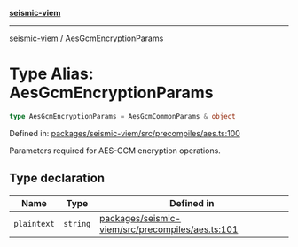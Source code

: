 [**seismic-viem**](/seismic-viem/README.mdx)

---

[seismic-viem](/seismic-viem/globals.mdx) / AesGcmEncryptionParams

# Type Alias: AesGcmEncryptionParams

```ts
type AesGcmEncryptionParams = AesGcmCommonParams & object
```

Defined in: [packages/seismic-viem/src/precompiles/aes.ts:100](https://github.com/SeismicSystems/seismic-client/blob/658575a2378fa3042cad6a13bb56490931591f61/packages/seismic-viem/src/precompiles/aes.ts#L100)

Parameters required for AES-GCM encryption operations.

## Type declaration

| Name        | Type     | Defined in                                                                                                                                                                                           |
| ----------- | -------- | ---------------------------------------------------------------------------------------------------------------------------------------------------------------------------------------------------- |
| `plaintext` | `string` | [packages/seismic-viem/src/precompiles/aes.ts:101](https://github.com/SeismicSystems/seismic-client/blob/658575a2378fa3042cad6a13bb56490931591f61/packages/seismic-viem/src/precompiles/aes.ts#L101) |
